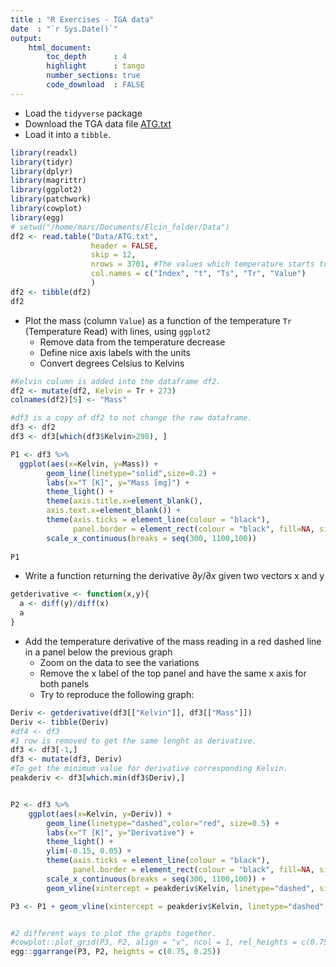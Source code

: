```yaml
---
title : "R Exercises - TGA data"
date  : "`r Sys.Date()`"
output: 
    html_document:
        toc_depth      : 4
        highlight      : tango
        number_sections: true
        code_download  : FALSE
---
```


- Load the `tidyverse` package
- Download the TGA data file <a href="Data/ATG.txt" download target="_blank">ATG.txt</a>
- Load it into a `tibble`.

```r
library(readxl)
library(tidyr)
library(dplyr)
library(magrittr)
library(ggplot2)
library(patchwork)
library(cowplot)
library(egg)
# setwd("/home/marc/Documents/Elcin_folder/Data")
df2 <- read.table("Data/ATG.txt",
                  header = FALSE,
                  skip = 12,
                  nrows = 3701, #The values which temperature starts to decrease are eliminated.
                  col.names = c("Index", "t", "Ts", "Tr", "Value")
                  )
df2 <- tibble(df2)
df2
```

- Plot the mass (column `Value`) as a function of the temperature `Tr` (Temperature Read) with lines, using `ggplot2`
    + Remove data from the temperature decrease
    + Define nice axis labels with the units
    + Convert degrees Celsius to Kelvins

```r
#Kelvin column is added into the dataframe df2.
df2 <- mutate(df2, Kelvin = Tr + 273)
colnames(df2)[5] <- "Mass" 

#df3 is a copy of df2 to not change the raw dataframe.
df3 <- df2
df3 <- df3[which(df3$Kelvin>298), ]

P1 <- df3 %>% 
  ggplot(aes(x=Kelvin, y=Mass)) + 
        geom_line(linetype="solid",size=0.2) + 
        labs(x="T [K]", y="Mass [mg]") +
        theme_light() +
        theme(axis.title.x=element_blank(),
        axis.text.x=element_blank()) +
        theme(axis.ticks = element_line(colour = "black"),
              panel.border = element_rect(colour = "black", fill=NA, size=0.3)) +
        scale_x_continuous(breaks = seq(300, 1100,100))
        
P1
```


- Write a function returning the derivative $\partial y/\partial x$ given two vectors x and y

```r
getderivative <- function(x,y){
  a <- diff(y)/diff(x)
  a
}
```


- Add the temperature derivative of the mass reading in a red dashed line in a panel below the previous graph
    + Zoom on the data to see the variations
    + Remove the x label of the top panel and have the same x axis for both panels
    + Try to reproduce the following graph:

```r
Deriv <- getderivative(df3[["Kelvin"]], df3[["Mass"]])
Deriv <- tibble(Deriv)
#df4 <- df3
#1 row is removed to get the same lenght as derivative.
df3 <- df3[-1,]
df3 <- mutate(df3, Deriv)
#To get the minimum value for derivative corresponding Kelvin.
peakderiv <- df3[which.min(df3$Deriv),]


P2 <- df3 %>% 
    ggplot(aes(x=Kelvin, y=Deriv)) + 
        geom_line(linetype="dashed",color="red", size=0.5) + 
        labs(x="T [K]", y="Derivative") +
        theme_light() +
        ylim(-0.15, 0.05) +
        theme(axis.ticks = element_line(colour = "black"),
              panel.border = element_rect(colour = "black", fill=NA, size=0.3)) +
        scale_x_continuous(breaks = seq(300, 1100,100)) +
        geom_vline(xintercept = peakderiv$Kelvin, linetype="dashed", size=.3)

P3 <- P1 + geom_vline(xintercept = peakderiv$Kelvin, linetype="dashed", size=.3)


#2 different ways to plot the graphs together.             
#cowplot::plot_grid(P3, P2, align = "v", ncol = 1, rel_heights = c(0.75, 0.25))
egg::ggarrange(P3, P2, heights = c(0.75, 0.25))

```
